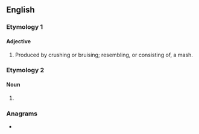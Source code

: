 ==English==

===Etymology 1===
{{suffix|en|mash|y}}

====Adjective====
{{en-adj}}

# Produced by crushing or bruising; resembling, or consisting of, a mash.

===Etymology 2===

====Noun====
{{en-noun}}

# {{alt form|en|mashie}} {{qualifier|golf club}}

===Anagrams===
* {{anagrams|en|a=ahmsy|Shamy}}